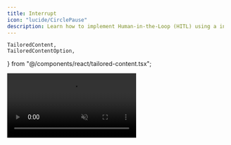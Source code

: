 ```yaml
---
title: Interrupt
icon: "lucide/CirclePause"
description: Learn how to implement Human-in-the-Loop (HITL) using a interrupt-based flow.
---
```

    TailoredContent,
    TailoredContentOption,
} from "@/components/react/tailored-content.tsx";

<video src="/images/coagents/interrupt-flow.mp4" className="rounded-lg shadow-xl" loop playsInline controls autoPlay muted />

<Callout type="info">
  Pictured above is the [coagent starter](https://github.com/copilotkit/copilotkit/tree/main/examples/coagents-starter) with
  the implementation below applied!
</Callout>


## What is this?

[LangGraph's interrupt flow](https://langchain-ai.github.io/langgraph/concepts/human_in_the_loop/) provides an intuitive way to implement Human-in-the-loop workflows.

This guide will show you how to both use `interrupt` and how to integrate it with CopilotKit.

## When should I use this?

Human-in-the-loop is a powerful way to implement complex workflows that are production ready. By having a human in the loop,
you can ensure that the agent is always making the right decisions and ultimately is being steered in the right direction.

Interrupt-based flows are a very intuitive way to implement HITL. Instead of having a node await user input before or after its execution,
nodes can be interrupted in the middle of their execution to allow for user input. The trade-off is that the agent is not aware of the 
interaction, however [CopilotKit's SDKs provide helpers to alleviate this](#make-your-agent-aware-of-interruptions).

## Implementation

<Steps>
<Step>
### Run and connect your agent
<RunAndConnectAgentSnippet />
</Step>
<Step>
  ### Install the CopilotKit SDK
  <InstallSDKSnippet components={props.components}/>
</Step>
<Step>
### Setup your agent state
We're going to have the agent ask us to name it, so we'll need a state property to store the name.

<Tabs groupId="language" items={['Python', 'TypeScript']} default="Python">
    <Tab value="Python">
        ```python title="agent/sample_agent/agent.py"
        # ...
        from copilotkit import CopilotKitState # extends MessagesState
        # ...
        
        # This is the state of the agent.
        # It inherits from the CopilotKitState properties from CopilotKit.
        class AgentState(CopilotKitState):
            agent_name: str
        ```
    </Tab>
    <Tab value="TypeScript">
        ```typescript title="agent-js/src/agent.ts"
        // ...
        import { Annotation } from "@langchain/langgraph";
        import { CopilotKitStateAnnotation } from "@copilotkit/sdk-js/langgraph";
        // ...
        
        // This is the state of the agent.
        // It inherits from the CopilotKitState properties from CopilotKit.
        export const AgentStateAnnotation = Annotation.Root({
          agentName: Annotation<string>,
          ...CopilotKitStateAnnotation.spec,
        });
        export type AgentState = typeof AgentStateAnnotation.State;
        ```
    </Tab>
</Tabs>

</Step>
    <TailoredContent
        className="step"
        id="interrupt-type"
        header={
            <div>
                <p className="text-xl font-semibold">Choose how to display the interrupt to the user</p>
            </div>
        }
    >
        <TailoredContentOption
            id="langgraph-interrupt"
            title="As a Custom Chat UI"
            description="I'd like to display a custom UI in the chat window"
            icon={<PanelsTopLeft />}
        >
            <Step>
                ### Call `interrupt` in your LangGraph agent
                Now we can call `interrupt` in our LangGraph agent.

                <Callout type="info">
                    Your agent will not be aware of the `interrupt` interaction by default in LangGraph.

                    If you want this behavior, see the [section on it below](#make-your-agent-aware-of-interruptions).
                </Callout>

                <Tabs groupId="language" items={['Python', 'TypeScript']} default="Python">
                    <Tab value="Python">
                        ```python title="agent/sample_agent/agent.py"
                        from langgraph.types import interrupt # [!code highlight]
                        from langchain_core.messages import SystemMessage
                        from langchain_openai import ChatOpenAI
                        # ...

                        def chat_node(state: AgentState, config: RunnableConfig):
                        if not state.get("agent_name"):
                        # Interrupt and wait for the user to respond with a name
                        state["agent_name"] = interrupt("Before we start, what would you like to call me?") # [!code highlight]

                        # Tell the agent its name
                        system_message = SystemMessage(
                        content=f"You are a helpful assistant named {state.get('agent_name')}..."
                        )

                        response = ChatOpenAI(model="gpt-4o").invoke(
                        [system_message, *state["messages"]],
                        config
                        )

                        return {
                        **state,
                        "messages": response,
                    }
                        ```
                    </Tab>
                    <Tab value="TypeScript">
                        ```typescript title="agent-js/src/agent.ts"
                        import { interrupt } from "@langchain/langgraph"; // [!code highlight]
                        import { SystemMessage } from "@langchain/core/messages";
                        import { ChatOpenAI } from "@langchain/openai";
                        // ...

                        async function chat_node(state: AgentState, config: RunnableConfig) {
                        if (!state.agentName) {
                        state.agentName = await interrupt("Before we start, what would you like to call me?"); // [!code highlight]
                    }

                        // Tell the agent its name
                        const systemMessage = new SystemMessage({
                        content: `You are a helpful assistant named ${state.agentName}...`,
                    });

                        const response = await new ChatOpenAI({ model: "gpt-4o" }).invoke(
                        [systemMessage, ...state.messages],
                        config
                        );

                        return {
                        ...state,
                        messages: response,
                    };
                    }
                        ```
                    </Tab>
                </Tabs>
            </Step>
            <Step>
                ### Handle the interrupt in your frontend
                At this point, your LangGraph agent's `interrupt` will be called. However, we currently have no handling for rendering or
                responding to the interrupt in the frontend.

                To do this, we'll use the `useLangGraphInterrupt` hook, give it a component to render, and then call `resolve` with the user's response.

                ```tsx title="app/page.tsx"
                import { useLangGraphInterrupt } from "@copilotkit/react-core"; // [!code highlight]
                // ...

                const YourMainContent = () => {
                // ...
                // [!code highlight:16]
                // styles omitted for brevity
                useLangGraphInterrupt({
                    render: ({ event, resolve }) => (
                        <div>
                            <p>{event.value}</p>
                            <form onSubmit={(e) => {
                                e.preventDefault();
                                resolve((e.target as HTMLFormElement).response.value);
                            }}>
                                <input type="text" name="response" placeholder="Enter your response" />
                                <button type="submit">Submit</button>
                            </form>
                        </div>
                    )
                });
                // ...

                return <div>{/* ... */}</div>
                }
                ```

            </Step>
        </TailoredContentOption>
        <TailoredContentOption
            id="cpk-interrupt"
            title="As Message"
            description="I'd like to display the interrupt as a copilot message"
            icon={<MessageCircle />}
        >
            <Step>
                ### Call `copilotkit_interrupt` in your LangGraph agent
                Now we can call `copilotkit_interrupt` in our LangGraph agent.

                With `copilotkit_interrupt` we can render a simple message for the user to answer, or an action defined with `useCopilotAction` hook

                <Callout type="info">
                    Your agent will not be aware of the `interrupt` interaction by default in LangGraph.

                    If you want this behavior, see the [section on it below](#make-your-agent-aware-of-interruptions).
                </Callout>

                <Tabs groupId="implementation" items={["Message", "Action"]}>
                    <Tab value="Message">
                        <div className="py-6">
                            <Tabs groupId="language" items={['Python', 'TypeScript']} default="Python">
                                <Tab value="Python">
                                    ```python title="agent/sample_agent/agent.py"
                                    from copilotkit.langgraph import copilotkit_interrupt # [!code highlight]
                                    from langchain_core.messages import SystemMessage
                                    from langchain_openai import ChatOpenAI
                                    # ...

                                    def chat_node(state: AgentState, config: RunnableConfig):
                                      if not state.get("agent_name"):
                                        # Interrupt and wait for the user to respond with a name
                                        answer, messages = copilotkit_interrupt(message='Before we start, what would you like to call me?') # [!code highlight]
                                        state["agent_name"] = answer

                                      # Tell the agent its name
                                      system_message = SystemMessage(
                                        content=f"You are a helpful assistant named {state.get('agent_name')}..."
                                      )

                                      response = ChatOpenAI(model="gpt-4o").invoke(
                                        [system_message, *state["messages"]],
                                        config
                                      )

                                      return {
                                        **state,
                                        "messages": response,
                                      }
                                    ```
                                </Tab>
                                <Tab value="TypeScript">
                                    ```typescript title="agent-js/src/agent.ts"
                                    import { copilotKitInterrupt } from "@copilotkit/sdk-js/langgraph"; // [!code highlight]
                                    import { SystemMessage } from "@langchain/core/messages";
                                    import { ChatOpenAI } from "@langchain/openai";
                                    // ...

                                    async function chat_node(state: AgentState, config: RunnableConfig) {
                                      if (!state.agentName) {
                                        const { answer, messages } = copilotKitInterrupt({ message: 'Before we start, what would you like to call me?' }); // [!code highlight]
                                        state.agentName = answer
                                      }

                                      // Tell the agent its name
                                      const systemMessage = new SystemMessage({
                                        content: `You are a helpful assistant named ${state.agentName}...`,
                                      });

                                      const response = await new ChatOpenAI({ model: "gpt-4o" }).invoke(
                                        [systemMessage, ...state.messages],
                                        config
                                      );

                                      return {
                                        ...state,
                                        messages: response,
                                      };
                                    }
                                    ```
                                </Tab>
                            </Tabs>
                        </div>
                    </Tab>
                    <Tab value="Action" className="py-6">
                        Let's assume an "AskName" action that takes message as argument:

                        ```tsx title="your-component.tsx"
                        "use client" // only necessary if you are using Next.js with the App Router.
                        import { useCopilotAction } from "@copilotkit/react-core";

                        export function YourComponent() {
                          useCopilotAction({
                            name: "AskName",
                            description: "Ask the user how they would like to call you",
                            parameters: [
                              {
                                  name: "message",
                                  type: "string",
                                  description: "The message that asks for the name",
                                  required: true
                              },
                            ],
                            render: ({ status, args }) => {
                              const { message } = args;

                              return <div>{ message }</div>;
                            },
                          });

                          return (
                            <>...</>
                          );
                        }
                        ```
                        <div className="py-6">
                            <Tabs groupId="language" items={['Python', 'TypeScript']} default="Python">
                                <Tab value="Python">
                                    ```python title="agent/sample_agent/agent.py"
                                    from copilotkit.langgraph import copilotkit_interrupt # [!code highlight]
                                    from langchain_core.messages import SystemMessage
                                    from langchain_openai import ChatOpenAI
                                    # ...

                                    def chat_node(state: AgentState, config: RunnableConfig):
                                      if not state.get("agent_name"):
                                        # Interrupt and wait for the user to respond with a name
                                        # [!code highlight:5]
                                        answer, messages = copilotkit_interrupt(
                                         action='AskName', # The action name you defined in an existing useCopilotAction hook
                                         args={ "message": "Before we start, what would you like to call me?" } # The arguments to pass when the tool is called.
                                        )
                                        state["agent_name"] = answer
                                        state["messages"] = [*state["messages"], *messages]

                                      # Tell the agent its name
                                      system_message = SystemMessage(
                                        content=f"You are a helpful assistant named {state.get('agent_name')}..."
                                      )

                                      response = ChatOpenAI(model="gpt-4o").invoke(
                                        [system_message, *state["messages"]],
                                        config
                                      )

                                      return {
                                        **state,
                                        # messages receives from the interrupt are not automatically saved to state, don't forget to add them!
                                        "messages": [*state["messages"], response],
                                      }
                                    ```
                                </Tab>
                                <Tab value="TypeScript">
                                    ```typescript title="agent-js/src/agent.ts"
                                    import { copilotKitInterrupt } from "@copilotkit/sdk-js/langgraph"; // [!code highlight]
                                    import { SystemMessage } from "@langchain/core/messages";
                                    import { ChatOpenAI } from "@langchain/openai";
                                    // ...

                                    async function chat_node(state: AgentState, config: RunnableConfig) {
                                      if (!state.agentName) {
                                        // [!code highlight:5]
                                        const { answer, messages } = copilotKitInterrupt({
                                          action: 'AskName', // The action name you defined in an existing useCopilotAction hook
                                          args: { message: 'Before we start, what would you like to call me?' }, // The arguments to pass when the tool is called.
                                        }); // [!code highlight]
                                        state.agentName = answer
                                        state.messages = [...state.message, ...messages]
                                      }

                                    // Tell the agent its name
                                      const systemMessage = new SystemMessage({
                                        content: `You are a helpful assistant named ${state.agentName}...`,
                                      });

                                      const response = await new ChatOpenAI({ model: "gpt-4o" }).invoke(
                                        [systemMessage, ...state.messages],
                                        config
                                      );

                                      return {
                                        ...state,
                                        // messages receives from the interrupt are not automatically saved to state, don't forget to add them!
                                        messages: [...state.messages, response],
                                      };
                                    }
                                    ```
                                </Tab>
                            </Tabs>
                        </div>
                    </Tab>
                </Tabs>
            </Step>
        </TailoredContentOption>
    </TailoredContent>
<Step>
### Give it a try!
Try talking to your agent, you'll see that it now pauses execution and waits for you to respond!
</Step>
</Steps>

## Make your agent aware of interruptions

By default, your agent will not be made aware of LangGraph `interrupts`. This is because the decision is not saved into the message's state.
For simple and sensitive flows, this is ideal. However, you may want to make your agent aware of these interactions.

If you've been using the "As Message" implementation, you may have noticed that the messages are returned from the interrupt function.
These can be used to notify the LLM about the recent communication:

<Tabs groupId="language" items={['Python', 'TypeScript']} default="Python">
    <Tab value="Python">
        ```python title="agent-py/sample_agent/agent.py"
        from copilotkit import copilotkit_interrupt

        # ...
        async def chat_node(state: AgentState, config: RunnableConfig)
            agent_name, new_messages = copilotkit_interrupt(message="Before we start, what would you like to call me?")
            state["messages"] = state["messages"] + new_messages
            state["agent_name"] = agent_name
            # ... add the rest of the node implementation, including LLM calls etc.

            # Don't forget to return the messages list with our newly added interrupt messages, and the new agent name
            return { "messages": state["messages"], "agent_name": state["agent_name"] }
        # ...
        ```
    </Tab>
    <Tab value="TypeScript">
        ```typescript title="agent-js/src/agent.ts"
        import { copilotKitInterrupt } from "@copilotkit/sdk-js/langgraph";

        // ...
        async function chat_node(state: AgentState, config: RunnableConfig) {
            const { agentName, messages } = copilotKitInterrupt({ message: "Before we start, what would you like to call me?" });
            state.messages = [...state.messages, ...messages];
            state.agentName = agentName;
            // ... add the rest of the node implementation, including LLM calls etc.

            // Don't forget to return the messages list with our newly added interrupt messages, and the new agent name
            return { messages: state.messages, agentName: state.agentName }
        }
        ```
    </Tab>
</Tabs>

## Condition UI executions

When opting for custom chat UI while having multiple `interrupt` events in the agent, there could be conflicts between multiple `useLangGraphInterrupt` hooks calls in the UI.
For this reason, the hook can take an `enabled` argument which will apply it conditionally:

<Steps>
    <Step>
        ### Define multiple interrupts
        First, let's define two different interrupts. We will include a "type" property to differentiate them.
        <Tabs groupId="language" items={['Python', 'TypeScript']} default="Python">
            <Tab value="Python">
                ```python title="agent/sample_agent/agent.py"
                from langgraph.types import interrupt # [!code highlight]
                from langchain_core.messages import SystemMessage
                from langchain_openai import ChatOpenAI

                # ... your full state definition

                def chat_node(state: AgentState, config: RunnableConfig):

                  state["approval"] = interrupt({ "type": "approval", "content": "please approve" }) # [!code highlight]

                  if not state.get("agent_name"):
                    # Interrupt and wait for the user to respond with a name
                    state["agent_name"] = interrupt({ "type": "ask", "content": "Before we start, what would you like to call me?" }) # [!code highlight]

                  # Tell the agent its name
                  system_message = SystemMessage(
                    content=f"You are a helpful assistant..."
                  )

                  response = ChatOpenAI(model="gpt-4o").invoke(
                    [system_message, *state["messages"]],
                    config
                  )

                  return {
                    **state,
                    "messages": response,
                  }
                ```
            </Tab>
            <Tab value="TypeScript">
                ```typescript title="agent-js/src/agent.ts"
                import { interrupt } from "@langchain/langgraph"; // [!code highlight]
                import { SystemMessage } from "@langchain/core/messages";
                import { ChatOpenAI } from "@langchain/openai";

                // ... your full state definition

                async function chat_node(state: AgentState, config: RunnableConfig) {
                  state.approval = await interrupt({ type: "approval", content: "please approve" }); // [!code highlight]

                  if (!state.agentName) {
                    state.agentName = await interrupt({ type: "ask", content: "Before we start, what would you like to call me?" }); // [!code highlight]
                  }

                  // Tell the agent its name
                  const systemMessage = new SystemMessage({
                    content: `You are a helpful assistant...`,
                  });

                  const response = await new ChatOpenAI({ model: "gpt-4o" }).invoke(
                    [systemMessage, ...state.messages],
                    config
                  );

                  return {
                    ...state,
                    messages: response,
                  };
                }
                ```
            </Tab>
        </Tabs>
    </Step>
    <Step>
        ### Add multiple frontend handlers
        With the differentiator in mind, we will add a handler that takes care of any "ask" and any "approve" types.
        With two `useLangGraphInterrupt` hooks in our page, we can leverage the `enabled` property to enable each in the right time:

        ```tsx title="app/page.tsx"
        import { useLangGraphInterrupt } from "@copilotkit/react-core"; // [!code highlight]
        // ...

        const ApproveComponent = ({ content, onAnswer }: { content: string; onAnswer: (approved: boolean) => void }) => (
            // styles omitted for brevity
            <div>
                <h1>Do you approve?</h1>
                <button onClick={() => onAnswer(true)}>Approve</button>
                <button onClick={() => onAnswer(false)}>Reject</button>
            </div>
        )

        const AskComponent = ({ question, onAnswer }: { question: string; onAnswer: (answer: string) => void }) => (
        // styles omitted for brevity
            <div>
                <p>{question}</p>
                <form onSubmit={(e) => {
                    e.preventDefault();
                    onAnswer((e.target as HTMLFormElement).response.value);
                }}>
                    <input type="text" name="response" placeholder="Enter your response" />
                    <button type="submit">Submit</button>
                </form>
            </div>
        )

        const YourMainContent = () => {
            // ...
            // [!code highlight:14]
            useLangGraphInterrupt({
                enabled: ({ eventValue }) => eventValue.type === 'ask',
                render: ({ event, resolve }) => (
                    <AskComponent question={event.value.content} onAnswer={answer => resolve(answer)} />
                )
            });

            useLangGraphInterrupt({
                enabled: ({ eventValue }) => eventValue.type === 'approval',
                render: ({ event, resolve }) => (
                    <ApproveComponent content={event.value.content} onAnswer={answer => resolve(answer)} />
                )
            });

            // ...
        }
    ```
    </Step>
</Steps>

## Preprocessing of an interrupt and programmatically handling an interrupt value

When opting for custom chat UI, some cases may require pre-processing of the incoming values of interrupt event or even resolving it entirely without showing a UI for it.
This can be achieved using the `handler` property, which is not required to return a React component.

The return value of the handler will be passed to the `render` method as the `result` argument.
```tsx title="app/page.tsx"
// We will assume an interrupt event in the following shape
type Department = 'finance' | 'engineering' | 'admin'
interface AuthorizationInterruptEvent {
    type: 'auth',
    accessDepartment: Department,
}

import { useLangGraphInterrupt } from "@copilotkit/react-core";

const YourMainContent = () => {
    const [userEmail, setUserEmail] = useState({ email: 'example@user.com' })
    function getUserByEmail(email: string): { id: string; department: Department } {
        // ... an implementation of user fetching
    }

    // ...
    // styles omitted for brevity
    // [!code highlight:30]
    useLangGraphInterrupt({
        handler: async ({ result, event, resolve }) => {
            const { department } = await getUserByEmail(userEmail)
            if (event.value.accessDepartment === department || department === 'admin') {
                // Following the resolution of the event, we will not proceed to the render method
                resolve({ code: 'AUTH_BY_DEPARTMENT' })
                return;
            }

            return { department, userId }
        },
        render: ({ result, event, resolve }) => (
            <div>
                <h1>Request for {event.value.type}</h1>
                <p>Members from {result.department} department cannot access this information</p>
                <p>You can request access from an administrator to continue.</p>
                <button
                    onClick={() => resolve({ code: 'REQUEST_AUTH', data: { department: result.department, userId: result.userId } })}
                >
                    Request Access
                </button>
                <button
                    onClick={() => resolve({ code: 'CANCEL' })}
                >
                    Cancel
                </button>
            </div>
        )
    });
    // ...

    return <div>{/* ... */}</div>
}
```
